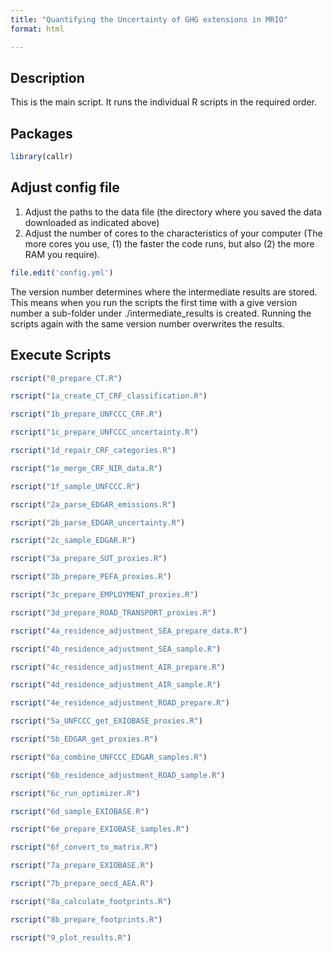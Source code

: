 ```yaml
---
title: "Quantifying the Uncertainty of GHG extensions in MRIO"
format: html

---
```



## Description

This is the main script. 
It runs the individual R scripts in the required order. 

## Packages

```r
library(callr)
```


## Adjust config file


1. Adjust the paths to the data file (the directory where you saved the data downloaded as indicated above)
2. Adjust the number of cores to the characteristics of your computer (The more cores you use, (1) the faster the code runs, but also (2) the more RAM you require).

```r
file.edit('config.yml')
```

The version number determines where the intermediate results are stored. This means when you run the scripts the first time with a give version number a sub-folder under ./intermediate_results is created. Running the scripts again with the same version number overwrites the results.


## Execute Scripts

```r
rscript("0_prepare_CT.R")
```

```r
rscript("1a_create_CT_CRF_classification.R")
```

```r
rscript("1b_prepare_UNFCCC_CRF.R")
```

```r
rscript("1c_prepare_UNFCCC_uncertainty.R")
```

```r
rscript("1d_repair_CRF_categories.R")
```

```r
rscript("1e_merge_CRF_NIR_data.R")
```

```r
rscript("1f_sample_UNFCCC.R")
```

```r
rscript("2a_parse_EDGAR_emissions.R")
```

```r
rscript("2b_parse_EDGAR_uncertainty.R")
```

```r
rscript("2c_sample_EDGAR.R")
```

```r
rscript("3a_prepare_SUT_proxies.R")
```

```r
rscript("3b_prepare_PEFA_proxies.R")
```

```r
rscript("3c_prepare_EMPLOYMENT_proxies.R")
```

```r
rscript("3d_prepare_ROAD_TRANSPORT_proxies.R")
```

```r
rscript("4a_residence_adjustment_SEA_prepare_data.R")
```

```r
rscript("4b_residence_adjustment_SEA_sample.R")
```

```r
rscript("4c_residence_adjustment_AIR_prepare.R")
```

```r
rscript("4d_residence_adjustment_AIR_sample.R")
```

```r
rscript("4e_residence_adjustment_ROAD_prepare.R")
```

```r
rscript("5a_UNFCCC_get_EXIOBASE_proxies.R")
```

```r
rscript("5b_EDGAR_get_proxies.R")
```

```r
rscript("6a_combine_UNFCCC_EDGAR_samples.R")
```

```r
rscript("6b_residence_adjustment_ROAD_sample.R")
```

```r
rscript("6c_run_optimizer.R")
```

```r
rscript("6d_sample_EXIOBASE.R")
```

```r
rscript("6e_prepare_EXIOBASE_samples.R")
```

```r
rscript("6f_convert_to_matrix.R")
```

```r
rscript("7a_prepare_EXIOBASE.R")
```

```r
rscript("7b_prepare_oecd_AEA.R")
```

```r
rscript("8a_calculate_footprints.R")
```

```r
rscript("8b_prepare_footprints.R")
```

```r
rscript("9_plot_results.R")
```





